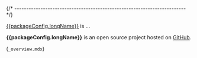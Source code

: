 
{/* ------------------------------------------------------------------------ */}

[{{packageConfig.longName}}](TODO) is ...

**{{packageConfig.longName}}** is an open source project hosted on
[GitHub](TODO).

(`_overview.mdx`)
